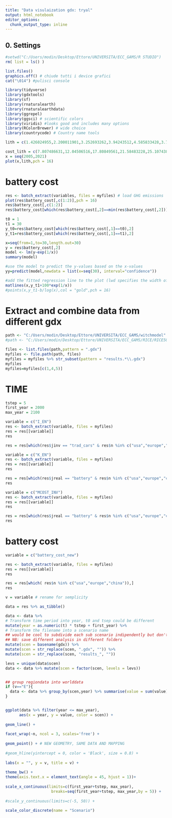 ```yaml
---
title: "Data visulaization gdx: tryal"
output: html_notebook
editor_options: 
  chunk_output_type: inline
---
```


## 0. Settings

```r
#setwd("C:/Users/modin/Desktop/Ettore/UNIVERSITA/ECC_GAMS/R STUDIO")
rm( list = ls() )

list.files()
graphics.off() # chiude tutti i device grafici
cat("\014") #pulisci console

library(tidyverse)
library(gdxtools)
library(sf)
library(rnaturalearth)
library(rnaturalearthdata)
library(ggrepel)
library(ggsci) # scientific colors
library(viridis) #looks good and includes many options
library(RColorBrewer) # wide choice
library(countrycode) # Country name tools

```
```r
lith = c(1.426024955,2.200011901,3.252693262,3.94243512,4.585833428,3.749943315,3.645069268,3.683428751,3.900433516,3.78042719,4.12688361,7.02276395,9.358695741,11.09685768,8.432977442,4.993804561,7.561162264)

cost_lith = c(7.807486631,12.04506516,17.80849561,21.58483228,25.10743802,20.53093965,19.95675424,20.16677241,21.3548735,20.69783887,22.59468776,38.44963262,51.23885918,60.75529578,46.1705515,27.34107997,41.39736339)
x = seq(2005,2021)
plot(x,lith,pch = 16)
```

# battery cost
```r
res <- batch_extract(variables, files = myfiles) # load GHG emissions
plot(res$battery_cost[,c(1:2)],pch = 16)
res$battery_cost[,c(1:2)]
res$battery_cost[which(res$battery_cost[,2]==min(res$battery_cost[,2])),1]

t0 = 1
t1 = 30
y_t0=res$battery_cost[which(res$battery_cost[,1]==t0),2]
y_t1=res$battery_cost[which(res$battery_cost[,1]==t1),2]

x=seq(from=1,to=30,length.out=30)
y = res$battery_cost[,2]
model <- lm(y~exp(1/x))
summary(model)

#use the model to predict the y-values based on the x-values
yy=predict(model,newdata = list(x=seq(30), interval="confidence"))

#add the fitted regression line to the plot (lwd specifies the width of the line)
matlines(x,y_t1+100*exp(1/x))
#points(x,y_t1-b/log(x),col = "gold",pch = 16)

```
# Extract and combine data from different gdx
```r
path <- "C:/Users/modin/Desktop/Ettore/UNIVERSITA/ECC_GAMS/witchmodel"
#path <- "C:/Users/modin/Desktop/Ettore/UNIVERSITA/ECC_GAMS/RICE/RICE50x_v1_portable/results"

files <- list.files(path,pattern = ".gdx")
myfiles <- file.path(path, files)
myfiles = myfiles %>% str_subset(pattern = "results.*\\.gdx")
myfiles
myfiles=myfiles[c(1,4,5)]

```

# TIME
```r
tstep = 5
first_year = 2000
max_year = 2100
```


```r
variable = c("I_EN")
res <- batch_extract(variable, files = myfiles) 
res = res[[variable]]
res

res = res[which(res$jinv == "trad_cars" & res$n %in% c("usa","europe","china")),]
```
```r
variable = c("K_EN")
res <- batch_extract(variable, files = myfiles) 
res = res[[variable]]
res

res = res[which(res$jreal == "battery" & res$n %in% c("usa","europe","china")),]
res
```


```r
variable = c("MCOST_INV")
res <- batch_extract(variable, files = myfiles) 
res = res[[variable]]
res

res = res[which(res$jreal == "battery" & res$n %in% c("usa","europe","china")),]
res
```



# battery cost
```r
variable = c("battery_cost_new")

res <- batch_extract(variable, files = myfiles) 
res = res[[variable]]
res

res = res[which( res$n %in% c("usa","europe","china")),]
res
```

```r
v = variable # rename for semplicity

data = res %>% as_tibble()

data <- data %>%
# Transform time period into year, t0 and tsep could be different
mutate(year = as.numeric(t) * tstep + first_year) %>% 
# Transform the filename into a scenario name
## would be cool to subdivide each sub scenario indipendently but don't know if it's even worth it
## NB: save different analysis in different folders
mutate(scen = basename(gdx)) %>% 
mutate(scen = str_replace(scen, ".gdx", "")) %>%
mutate(scen = str_replace(scen, "results_", ""))

levs = unique(data$scen)
data <- data %>% mutate(scen = factor(scen, levels = levs))


## group regiondata into worlddata
if (v=="E"){
  data <- data %>% group_by(scen,year) %>% summarise(value = sum(value))
}


ggplot(data %>% filter(year <= max_year),
      aes(x = year, y = value, color = scen)) +
  
geom_line() +
  
facet_wrap(~n, ncol = 3, scales='free') +
  
geom_point() + # NEW GEOMETRY, SAME DATA AND MAPPING
  
#geom_hline(yintercept = 0, color = 'Black', size = 0.8) +
  
labs(x = "", y = v, title = v) +
  
theme_bw() +
theme(axis.text.x = element_text(angle = 45, hjust = 1))+
  
scale_x_continuous(limits=c(first_year+tstep, max_year),
                    breaks=seq(first_year+tstep, max_year,by = 5)) + 
  
#scale_y_continuous(limits=c(-5, 50)) +
  
scale_color_discrete(name = "Scenario")

```






